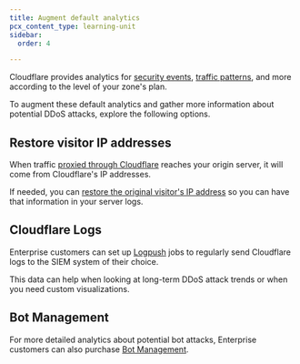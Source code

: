 ```yaml
---
title: Augment default analytics
pcx_content_type: learning-unit
sidebar:
  order: 4

---
```



Cloudflare provides analytics for [security events](/waf/analytics/security-events/), [traffic patterns](/analytics/account-and-zone-analytics/zone-analytics/), and more according to the level of your zone's plan.

To augment these default analytics and gather more information about potential DDoS attacks, explore the following options.

## Restore visitor IP addresses

When traffic [proxied through Cloudflare](/learning-paths/prevent-ddos-attacks/baseline/proxy-dns-records/) reaches your origin server, it will come from Cloudflare's IP addresses.

If needed, you can [restore the original visitor's IP address](/support/troubleshooting/restoring-visitor-ips/restoring-original-visitor-ips/) so you can have that information in your server logs.

## Cloudflare Logs

Enterprise customers can set up [Logpush](/logs/about/) jobs to regularly send Cloudflare logs to the <GlossaryTooltip term="SIEM">SIEM system</GlossaryTooltip> of their choice.

This data can help when looking at long-term DDoS attack trends or when you need custom visualizations.

## Bot Management

For more detailed analytics about potential bot attacks, Enterprise customers can also purchase [Bot Management](/bots/get-started/bot-management/).

<Render file="bm-analytics-features" product="bots" />

